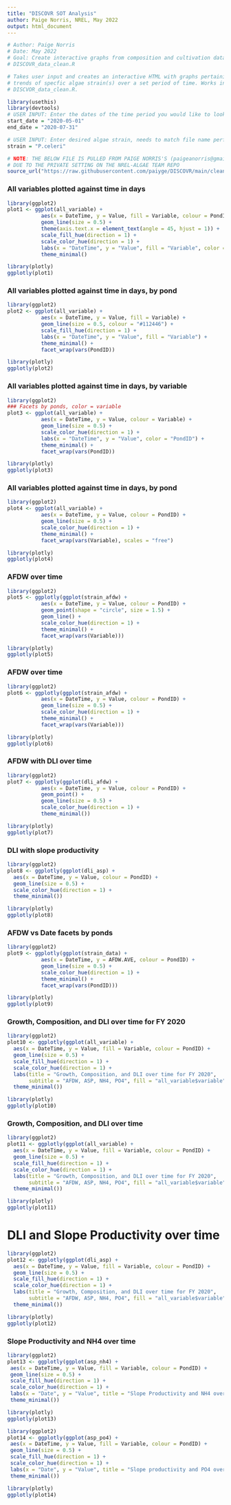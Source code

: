 ```yaml
---
title: "DISCOVR SOT Analysis"
author: Paige Norris, NREL, May 2022
output: html_document
---
```


```r
# Author: Paige Norris
# Date: May 2022
# Goal: Create interactive graphs from composition and cultivation data formatted in 
# DISCOVR_data_clean.R

# Takes user input and creates an interactive HTML with graphs pertaining to growth
# trends of specfic algae strain(s) over a set period of time. Works in tandem with 
# DISCVOR_data_clean.R. 
```

```r
library(usethis)
library(devtools)
# USER INPUT: Enter the dates of the time period you would like to look at in form YYYY-MM-DD
start_date = "2020-05-01"
end_date = "2020-07-31"

# USER INPUT: Enter desired algae strain, needs to match file name perfectly
strain = "P.celeri"

# NOTE: THE BELOW FILE IS PULLED FROM PAIGE NORRIS'S (paigeanorris@gmail.com) GITHUB 
# DUE TO THE PRIVATE SETTING ON THE NREL-ALGAE TEAM REPO
source_url("https://raw.githubusercontent.com/paiyge/DISCOVR/main/cleaning")
```

### All variables plotted against time in days

```r
library(ggplot2)
plot1 <- ggplot(all_variable) +
           aes(x = DateTime, y = Value, fill = Variable, colour = PondID) +
           geom_line(size = 0.5) +
           theme(axis.text.x = element_text(angle = 45, hjust = 1)) +
           scale_fill_hue(direction = 1) +
           scale_color_hue(direction = 1) +
           labs(x = "DateTime", y = "Value", fill = "Variable", color = "PondID") +
           theme_minimal()
```

```r
library(plotly)
ggplotly(plot1)

```

### All variables plotted against time in days, by pond

```r
library(ggplot2)
plot2 <- ggplot(all_variable) +
           aes(x = DateTime, y = Value, fill = Variable) +
           geom_line(size = 0.5, colour = "#112446") +
           scale_fill_hue(direction = 1) +
           labs(x = "DateTime", y = "Value", fill = "Variable") +
           theme_minimal() +
           facet_wrap(vars(PondID))
```

```r
library(plotly)
ggplotly(plot2)

```

### All variables plotted against time in days, by variable

```r
library(ggplot2)
### Facets by ponds, color = variable
plot3 <- ggplot(all_variable) +
           aes(x = DateTime, y = Value, colour = Variable) +
           geom_line(size = 0.5) +
           scale_color_hue(direction = 1) +
           labs(x = "DateTime", y = "Value", color = "PondID") +
           theme_minimal() +
           facet_wrap(vars(PondID))
```

```r
library(plotly)
ggplotly(plot3)

```

### All variables plotted against time in days, by pond

```r
library(ggplot2)
plot4 <- ggplot(all_variable) +
           aes(x = DateTime, y = Value, colour = PondID) +
           geom_line(size = 0.5) +
           scale_color_hue(direction = 1) +
           theme_minimal() +
           facet_wrap(vars(Variable), scales = "free")
```

```r
library(plotly)
ggplotly(plot4)

```

### AFDW over time

```r
library(ggplot2)
plot5 <- ggplotly(ggplot(strain_afdw) +
           aes(x = DateTime, y = Value, colour = PondID) +
           geom_point(shape = "circle", size = 1.5) +
           geom_line() +
           scale_color_hue(direction = 1) +
           theme_minimal() +
           facet_wrap(vars(Variable)))
```

```r
library(plotly)
ggplotly(plot5)

```


### AFDW over time
```r
library(ggplot2)
plot6 <- ggplotly(ggplot(strain_afdw) +
           aes(x = DateTime, y = Value, colour = PondID) +
           geom_line(size = 0.5) +
           scale_color_hue(direction = 1) +
           theme_minimal() +
           facet_wrap(vars(Variable)))
```

```r
library(plotly)
ggplotly(plot6)

```

### AFDW with DLI over time

```r
library(ggplot2)
plot7 <- ggplotly(ggplot(dli_afdw) +
           aes(x = DateTime, y = Value, colour = PondID) +
           geom_point() +
           geom_line(size = 0.5) +
           scale_color_hue(direction = 1) +
           theme_minimal())
```

```r
library(plotly)
ggplotly(plot7)

```

### DLI with slope productivity

```r
library(ggplot2)
plot8 <- ggplotly(ggplot(dli_asp) +
  aes(x = DateTime, y = Value, colour = PondID) +
  geom_line(size = 0.5) +
  scale_color_hue(direction = 1) +
  theme_minimal())
```

```r
library(plotly)
ggplotly(plot8)

```

### AFDW vs Date facets by ponds
```r
library(ggplot2)
plot9 <- ggplotly(ggplot(strain_data) +
           aes(x = DateTime, y = AFDW.AVE, colour = PondID) +
           geom_line(size = 0.5) +
           scale_color_hue(direction = 1) +
           theme_minimal() +
           facet_wrap(vars(PondID)))
```
           
```r
library(plotly)
ggplotly(plot9)
```

### Growth, Composition, and DLI over time for FY 2020
```r
library(ggplot2)
plot10 <- ggplotly(ggplot(all_variable) +
  aes(x = DateTime, y = Value, fill = Variable, colour = PondID) +
  geom_line(size = 0.5) +
  scale_fill_hue(direction = 1) +
  scale_color_hue(direction = 1) +
  labs(title = "Growth, Composition, and DLI over time for FY 2020", 
       subtitle = "AFDW, ASP, NH4, PO4", fill = "all_variable$variable") +
  theme_minimal())
```
 

```r
library(plotly)
ggplotly(plot10)
```

### Growth, Composition, and DLI over time
```r
library(ggplot2)
plot11 <- ggplotly(ggplot(all_variable) +
  aes(x = DateTime, y = Value, fill = Variable, colour = PondID) +
  geom_line(size = 0.5) +
  scale_fill_hue(direction = 1) +
  scale_color_hue(direction = 1) +
  labs(title = "Growth, Composition, and DLI over time for FY 2020", 
       subtitle = "AFDW, ASP, NH4, PO4", fill = "all_variable$variable") +
  theme_minimal())
```

```r
library(plotly)
ggplotly(plot11)
```

# DLI and Slope Productivity over time
```r
library(ggplot2)
plot12 <- ggplotly(ggplot(dli_asp) +
  aes(x = DateTime, y = Value, fill = Variable, colour = PondID) +
  geom_line(size = 0.5) +
  scale_fill_hue(direction = 1) +
  scale_color_hue(direction = 1) +
  labs(title = "Growth, Composition, and DLI over time for FY 2020", 
       subtitle = "AFDW, ASP, NH4, PO4", fill = "all_variable$variable") +
  theme_minimal())
```
  
```r
library(plotly)
ggplotly(plot12)
```
### Slope Productivity and NH4 over time
```r
library(ggplot2)
plot13 <- ggplotly(ggplot(asp_nh4) +
 aes(x = DateTime, y = Value, fill = Variable, colour = PondID) +
 geom_line(size = 0.5) +
 scale_fill_hue(direction = 1) +
 scale_color_hue(direction = 1) +
 labs(x = "Date", y = "Value", title = "Slope Productivity and NH4 over time") +
 theme_minimal())
```
  
```r
library(plotly)
ggplotly(plot13)
```

```r
library(ggplot2)
plot14 <- ggplotly(ggplot(asp_po4) +
 aes(x = DateTime, y = Value, fill = Variable, colour = PondID) +
 geom_line(size = 0.5) +
 scale_fill_hue(direction = 1) +
 scale_color_hue(direction = 1) +
 labs(x = "Date", y = "Value", title = "Slope productivity and PO4 over time") +
 theme_minimal())
```
  
```r
library(plotly)
ggplotly(plot14)
```
